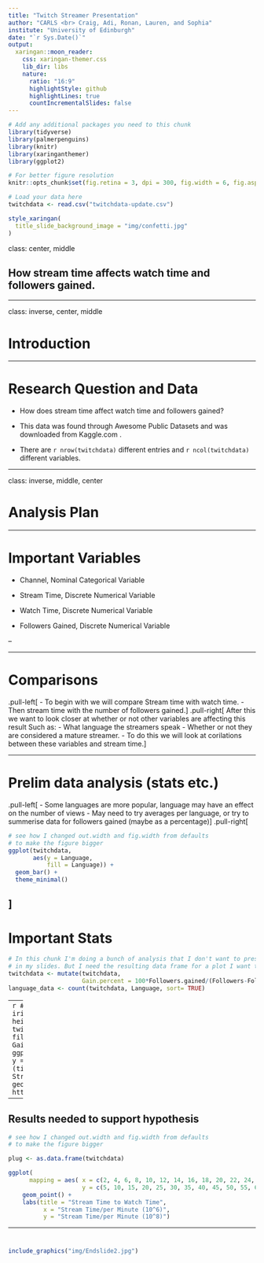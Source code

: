 ```yaml
---
title: "Twitch Streamer Presentation"
author: "CARLS <br> Craig, Adi, Ronan, Lauren, and Sophia"
institute: "University of Edinburgh"
date: "`r Sys.Date()`"
output:
  xaringan::moon_reader:
    css: xaringan-themer.css
    lib_dir: libs
    nature:
      ratio: "16:9"
      highlightStyle: github
      highlightLines: true
      countIncrementalSlides: false
---
```


```r
# Add any additional packages you need to this chunk
library(tidyverse)
library(palmerpenguins)
library(knitr)
library(xaringanthemer)
library(ggplot2)
```

```r
# For better figure resolution
knitr::opts_chunk$set(fig.retina = 3, dpi = 300, fig.width = 6, fig.asp = 0.618, out.width = "80%")
```

```r
# Load your data here
twitchdata <- read.csv("twitchdata-update.csv")
```

```r
style_xaringan(
  title_slide_background_image = "img/confetti.jpg"
)
```

class: center, middle

## How stream time affects watch time and followers gained.

---

class: inverse, center, middle

# Introduction

---

# Research Question and Data

- How does stream time affect watch time and followers gained?

- This data was found through Awesome Public Datasets and was downloaded from Kaggle.com .

- There are `r nrow(twitchdata)` different entries and `r ncol(twitchdata)` different variables.


---

class: inverse, middle, center

# Analysis Plan

---

# Important Variables

- Channel, Nominal Categorical Variable 

- Stream Time, Discrete Numerical Variable

- Watch Time, Discrete Numerical Variable 

- Followers Gained, Discrete Numerical Variable

--


---

# Comparisons


.pull-left[
- To begin with we will compare Stream time with watch time.
- Then stream time with the number of followers gained.
]
.pull-right[
After this we want to look closer at whether or not other variables are affecting this result
Such as:
- What language the streamers speak
- Whether or not they are considered a mature streamer.
- To do this we will look at corilations between these variables and stream time.
]



---

# Prelim data analysis (stats etc.)

.pull-left[
- Some languages are more popular, language may have an effect on the number of views
- May need to try averages per language, or try to summerise data for followers gained (maybe as a percentage)
]
.pull-right[
```r
# see how I changed out.width and fig.width from defaults
# to make the figure bigger
ggplot(twitchdata, 
       aes(y = Language,
           fill = Language)) +
  geom_bar() +
  theme_minimal()
```
]
---

# Important Stats

```r
# In this chunk I'm doing a bunch of analysis that I don't want to present 
# in my slides. But I need the resulting data frame for a plot I want to present.
twitchdata <- mutate(twitchdata,
                     Gain.percent = 100*Followers.gained/(Followers-Followers.gained))
language_data <- count(twitchdata, Language, sort= TRUE)
```
---
```r
# Code hidden with echo = FALSE
# Uses modified iris dataset from previous chunk
# Play around with height and width until you're happy with the look
twitchdata %>%
  filter(Language == "English") %>%
 filter(Gain.percent < quantile(Gain.percent, 0.75) &
         Gain.percent > quantile(Gain.percent, 0.25)) %>%
  ggplot(mapping = aes(x = log(Stream.time.minutes.), 
                       y = log(Watch.time.Minutes.))) +
                 geom_point() + 
                 labs (title = "Stream Time to Followers Gained",
                       x = "ln Stream Time (min)",
                       y = "ln Watch Time (min)") +
          geom_smooth() # theme options: https://ggplot2.tidyverse.org/reference/ggtheme.html
```

---

## Results needed to support hypothesis

```r
# see how I changed out.width and fig.width from defaults
# to make the figure bigger

plug <- as.data.frame(twitchdata)

ggplot(
      mapping = aes( x = c(2, 4, 6, 8, 10, 12, 14, 16, 18, 20, 22, 24, 26, 28, 30),
                     y = c(5, 10, 15, 20, 25, 30, 35, 40, 45, 50, 55, 60, 60, 55, 50))) +
    geom_point() +
    labs(title = "Stream Time to Watch Time",
          x = "Stream Time/per Minute (10^6)",
          y = "Stream Time/per Minute (10^8)")
```

---

# 

```r
include_graphics("img/Endslide2.jpg")
```




